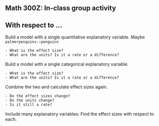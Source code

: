 ## Math 300Z: In-class group activity

## With respect to ...

Build a model with a single quantitative explanatory variable. Maybe `palmerpenguins::penguins` 

    - What is the effect size?
    - What are the units? Is it a rate or a difference?

Build a model with a single categorical explanatory variable.

    - What is the effect size?
    - What are the units? Is it a rate or a difference?
    
Combine the two and calculate effect sizes again.

    - Do the effect sizes change?
    - Do the units change? 
    - Is it still a rate?
    
Include many explanatory variables: Find the effect sizes with respect to each. 
